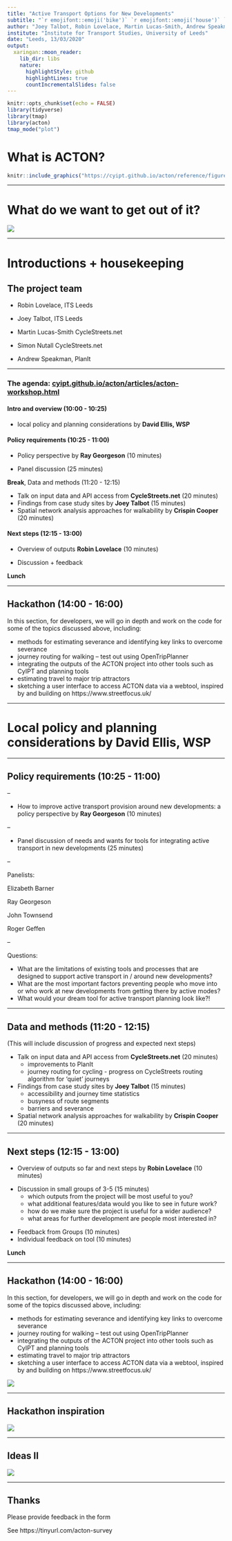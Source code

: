 ```yaml
---
title: "Active Transport Options for New Developments"
subtitle: "`r emojifont::emoji('bike')` `r emojifont::emoji('house')` `r emojifont::emoji('walking_woman')` <br/>Overview"
author: "Joey Talbot, Robin Lovelace, Martin Lucas-Smith, Andrew Speakman and Simon Nuttall"
institute: "Institute for Transport Studies, University of Leeds"
date: "Leeds, 13/03/2020"
output:
  xaringan::moon_reader:
    lib_dir: libs
    nature:
      highlightStyle: github
      highlightLines: true
      countIncrementalSlides: false
---
```


```r
knitr::opts_chunk$set(echo = FALSE)
library(tidyverse)
library(tmap)
library(acton)
tmap_mode("plot")
```


# What is ACTON?



```r
knitr::include_graphics("https://cyipt.github.io/acton/reference/figures/README-workflow-1.png")
```

---

# What do we want to get out of it?

![](https://user-images.githubusercontent.com/1825120/75694077-db7a4400-5c9f-11ea-8817-2a024e32c52b.png)

---

# Introductions + housekeeping

## The project team

- Robin Lovelace, ITS Leeds

- Joey Talbot, ITS Leeds

- Martin Lucas-Smith CycleStreets.net

- Simon Nutall CycleStreets.net

- Andrew Speakman, PlanIt

---

### The agenda: [cyipt.github.io/acton/articles/acton-workshop.html](https://cyipt.github.io/acton/articles/acton-workshop.html)  

#### Intro and overview (10:00 - 10:25)

- local policy and planning considerations by **David Ellis, WSP**

#### Policy requirements (10:25 - 11:00)

- Policy perspective by **Ray Georgeson** (10 minutes)
- Panel discussion (25 minutes)

  <!-- - web service / tool -->
  <!-- - the final report -->
  <!-- - journal article -->
  <!-- - media coverage -->
  <!-- - R package -->
  <!-- - website -->

**Break**, Data and methods (11:20 - 12:15)

- Talk on input data and API access from **CycleStreets.net** (20 minutes)
- Findings from case study sites by **Joey Talbot** (15 minutes)
- Spatial network analysis approaches for walkability by **Crispin Cooper** (20 minutes)

<!-- How can we best enable the automation and filtering of planning application searches? -->
<!-- - Discussion (20 minutes) -->
<!--   - comparison of route quality/circuitousness for different modes of travel -->
<!--   - selection of options for improving accessibility of case study sites -->

#### Next steps (12:15 - 13:00)

- Overview of outputs **Robin Lovelace** (10 minutes)

<!-- What's possible and not possible with current data and technology -->

- Discussion + feedback

**Lunch**

---

## Hackathon (14:00 - 16:00)

In this section, for developers, we will go in depth and work on the code for some of the topics discussed above, including:

- methods for estimating severance and identifying key links to overcome severance
- journey routing for walking – test out using OpenTripPlanner
- integrating the outputs of the ACTON project into other tools such as CyIPT and planning tools
- estimating travel to major trip attractors
- sketching a user interface to access ACTON data via a webtool, inspired by and building on https://www.streetfocus.uk/ 

---

# Local policy and planning considerations by **David Ellis, WSP**


---

## Policy requirements (10:25 - 11:00)

--

- How to improve active transport provision around new developments: a policy perspective by **Ray Georgeson** (10 minutes)

--

- Panel discussion of needs and wants for tools for integrating active transport in new developments (25 minutes)

--

Panelists:

Elizabeth Barner

Ray Georgeson

John Townsend

Roger Geffen

--

Questions:

- What are the limitations of existing tools and processes that are designed to support active transport in / around new developments?
- What are the most important factors preventing people who move into or who work at new developments from getting there by active modes?
- What would your dream tool for active transport planning look like?!

---

## Data and methods (11:20 - 12:15)

(This will include discussion of progress and expected next steps)

- Talk on input data and API access from **CycleStreets.net** (20 minutes)
  - improvements to PlanIt
  - journey routing for cycling - progress on CycleStreets routing algorithm for ‘quiet’ journeys
- Findings from case study sites by **Joey Talbot** (15 minutes)
  - accessibility and journey time statistics
  - busyness of route segments
  - barriers and severance
- Spatial network analysis approaches for walkability by **Crispin Cooper** (20 minutes)

---

## Next steps (12:15 - 13:00)

- Overview of outputs so far and next steps by **Robin Lovelace** (10 minutes)

<!-- What's possible and not possible with current data and technology -->

- Discussion in small groups of 3-5 (15 minutes)
  - which outputs from the project will be most useful to you?
  - what additional features/data would you like to see in future work?
  - how do we make sure the project is useful for a wider audience?
  - what areas for further development are people most interested in?

<!-- - how can methods be generalised from case study sites to move towards a nationwide tool? -->
<!-- - what benefits can ACTON provide for future stages of CyIPT or related projects? -->
- Feedback from Groups (10 minutes)
- Individual feedback on tool (10 minutes)

**Lunch**

---

## Hackathon (14:00 - 16:00)

In this section, for developers, we will go in depth and work on the code for some of the topics discussed above, including:

- methods for estimating severance and identifying key links to overcome severance
- journey routing for walking – test out using OpenTripPlanner
- integrating the outputs of the ACTON project into other tools such as CyIPT and planning tools
- estimating travel to major trip attractors
- sketching a user interface to access ACTON data via a webtool, inspired by and building on https://www.streetfocus.uk/ 

![](https://media0.giphy.com/media/2zoFceSIyXiLyeMXSQ/200.webp?cid=790b761169b9d0178071aa345df073692d9dfb0ded92331a&rid=200.webp)

---

## Hackathon inspiration

![](https://kellyangley.files.wordpress.com/2013/08/storyboard-1.jpeg)

---

## Ideas II

![](https://i.pinimg.com/originals/e5/d4/6a/e5d46a18a4ee266507259e01b071719f.jpg)

---

## Thanks

Please provide feedback in the form

See https://tinyurl.com/acton-survey
